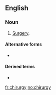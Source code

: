 ==English==

===Noun===
{{en-noun|chirurgies}}

# {{label|en|archaic}} [[surgery|Surgery]].

====Alternative forms====
* {{l|en|chirurgery}}

====Derived terms====
* {{l|en|chirurgeon}}

[[fr:chirurgy]]
[[no:chirurgy]]